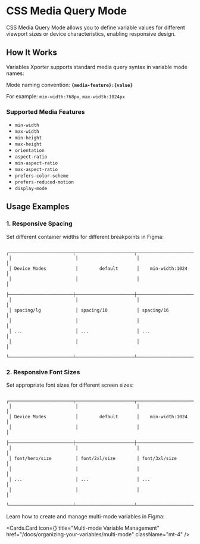 
# CSS Media Query Mode

CSS Media Query Mode allows you to define variable values for different viewport sizes or device characteristics, enabling responsive design.

## How It Works

Variables Xporter supports standard media query syntax in variable mode names:

Mode naming convention:
**`{media-feature}:{value}`**

For example:
`min-width:768px`, `max-width:1024px`


### Supported Media Features

- `min-width`
- `max-width`
- `min-height`
- `max-height`
- `orientation`
- `aspect-ratio`
- `min-aspect-ratio`
- `max-aspect-ratio`
- `prefers-color-scheme`
- `prefers-reduced-motion`
- `display-mode`

## Usage Examples

### 1. Responsive Spacing
Set different container widths for different breakpoints in Figma:

```                                          
 ┌────────────────────────┬──────────────────────┬─────────────────────┐
 │                        │                      │                     │
 │ Device Modes           │        default       │    min-width:1024   │
 │                        │                      │                     │
 ├────────────────────────┼──────────────────────┼─────────────────────┤
 │                        │                      │                     │
 │ spacing/lg             │ spacing/10           │ spacing/16          │
 │                        │                      │                     │
 │ ...                    │ ...                  │ ...                 │
 │                        │                      │                     │
 └────────────────────────┴──────────────────────┴─────────────────────┘
```

### 2. Responsive Font Sizes
Set appropriate font sizes for different screen sizes:

```
 ┌────────────────────────┬──────────────────────┬─────────────────────┐
 │                        │                      │                     │
 │ Device Modes           │        default       │    min-width:1024   │
 │                        │                      │                     │
 ├────────────────────────┼──────────────────────┼─────────────────────┤
 │                        │                      │                     │
 │ font/hero/size         │ font/2xl/size        │ font/3xl/size       │
 │                        │                      │                     │
 │ ...                    │ ...                  │ ...                 │
 │                        │                      │                     │
 └────────────────────────┴──────────────────────┴─────────────────────┘
```

Learn how to create and manage multi-mode variables in Figma:

  <Cards.Card
    icon={<Columns3  />}
    title="Multi-mode Variable Management"
    href="/docs/organizing-your-variables/multi-mode"
    className="mt-4"
  />